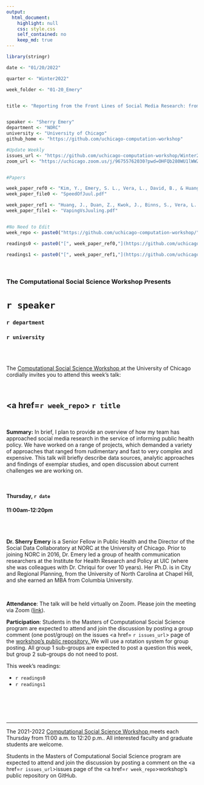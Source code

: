 ```yaml
---
output:
  html_document:
    highlight: null
    css: style.css
    self_contained: no
    keep_md: true
---
```


```r
library(stringr)

date <- "01/20/2022"

quarter <- "Winter2022"

week_folder <- "01-20_Emery"


title <- "Reporting from the Front Lines of Social Media Research: from Quick and Dirty to Ideal"


speaker <- "Sherry Emery"
department <- "NORC"
university <- "University of Chicago"
github_home <- "https://github.com/uchicago-computation-workshop"

#Update Weekly
issues_url <- "https://github.com/uchicago-computation-workshop/Winter2022/issues/2"
zoom_url <- "https://uchicago.zoom.us/j/96755762030?pwd=OHFQb280WU1lWWZib0RGUVZMdG43UT09"


#Papers

week_paper_ref0 <- "Kim, Y., Emery, S. L., Vera, L., David, B., & Huang, J. (2021). At the speed of Juul: measuring the Twitter conversation related to ENDS and Juul across space and time (2017–2018). Tobacco Control, 30(2), 137-146."
week_paper_file0 <- "SpeedOfJuul.pdf"

week_paper_ref1 <- "Huang, J., Duan, Z., Kwok, J., Binns, S., Vera, L. E., Kim, Y., ... & Emery, S. L. (2019). Vaping versus JUULing: how the extraordinary growth and marketing of JUUL transformed the US retail e-cigarette market. Tobacco Control, 28(2), 146-151."
week_paper_file1 <- "VapingVsJuuling.pdf"


#No Need to Edit
week_repo <- paste0("https://github.com/uchicago-computation-workshop/",quarter,"/tree/master/",week_folder)

readings0 <- paste0("[", week_paper_ref0,"](https://github.com/uchicago-computation-workshop/",quarter,"/blob/master/", week_folder,"/",week_paper_file0,")")

readings1 <- paste0("[", week_paper_ref1,"](https://github.com/uchicago-computation-workshop/",quarter,"/blob/master/", week_folder,"/",week_paper_file1,")")


```



<br>

<h3 class=pfblock-header> The Computational Social Science Workshop Presents </h3>

<h1 class=pfblock-header3> `r speaker`</h1>
<h3 class=pfblock-header3> `r department` </h3>
<h3 class=pfblock-header3> `r university` </h3>

<br><br>



<p class=pfblock-header3>The <a href="https://macss.uchicago.edu/content/computation-workshop"> Computational Social Science Workshop </a> at the University of Chicago cordially invites you to attend this week's talk:</p>



<br>

<div class=pfblock-header3>
<h2 class=pfblock-header>
  <a href=`r week_repo`> `r title` </a>
</h2>

<br>
</div>



<p class=footertext2>

**Summary:** In brief, I plan to provide an overview of how my team has approached social media research in the service of informing public health policy.  We have worked on a range of projects, which demanded a variety of approaches that ranged from rudimentary and fast to very complex and expensive.  This talk will briefly describe data sources, analytic approaches and findings of exemplar studies, and open discussion about current challenges we are working on.


</p>

<br>

<h4 class=pfblock-header3> Thursday, `r date` </h4>
<h4 class=pfblock-header3> 11:00am-12:20pm </h4>

<br><br>

<p class=footertext2>

**Dr. Sherry Emery** is a Senior Fellow in Public Health and the Director of the Social Data Collaboratory at NORC at the University of Chicago.  Prior to joining NORC in 2016, Dr. Emery led a group of health communication researchers at the Institute for Health Research and Policy at UIC (where she was colleagues with Dr. Chriqui for over 10 years).  Her Ph.D. is in City and Regional Planning, from the University of North Carolina at Chapel Hill, and she earned an MBA from Columbia University.
</p>

<br>

<p class=footertext2>

**Attendance**: The talk will be held virtually on Zoom. Please join the meeting via Zoom ([link](`r zoom_url`)).
</p>

<p class=footertext2>

**Participation**: Students in the Masters of Computational Social Science program are expected to attend and join the discussion by posting a group comment (one post/group) on the issues <a href= `r issues_url`> page </a> of the <a href="https://github.com/uchicago-computation-workshop"> workshop's public repository. </a> We will use a rotation system for group posting. All group 1 sub-groups are expected to post a question this week, but group 2 sub-groups do not need to post.

This week's readings:

- `r readings0`
- `r readings1`

<br>

<br><br>

---

<p class=footertext> The 2021-2022 <a href="https://macss.uchicago.edu/content/computation-workshop"> Computational Social Science Workshop </a> meets each Thursday from 11:00 a.m. to 12:20 p.m.. All interested faculty and graduate students are welcome.</p>



<p class=footertext>Students in the Masters of Computational Social Science program are expected to attend and join the discussion by posting a comment on the <a href=`r issues_url`>issues page</a> of the <a href=`r week_repo`>workshop's public repository on GitHub.</a></p>
